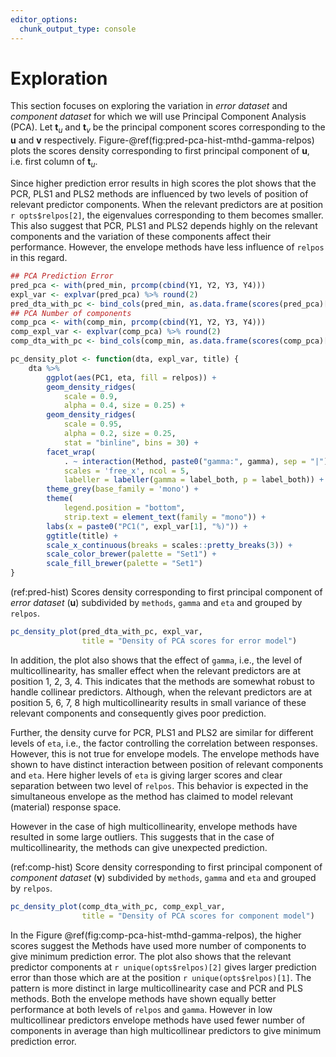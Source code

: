 ```yaml
---
editor_options: 
  chunk_output_type: console
---
```


# Exploration

This section focuses on exploring the variation in _error dataset_ and _component dataset_ for which we will use Principal Component Analysis (PCA). Let $\mathbf{t}_u$ and $\mathbf{t}_v$ be the principal component scores corresponding to the $\mathbf{u}$ and $\mathbf{v}$ respectively. Figure-\@ref(fig:pred-pca-hist-mthd-gamma-relpos) plots the scores density corresponding to first principal component of $\mathbf{u}$, i.e. first column of $\mathbf{t}_u$.

Since higher prediction error results in high scores the plot shows that the PCR, PLS1 and PLS2 methods are influenced by two levels of position of relevant predictor components. When the relevant predictors are at position `r opts$relpos[2]`, the eigenvalues corresponding to them becomes smaller. This also suggest that PCR, PLS1 and PLS2 depends highly on the relevant components and the variation of these components affect their performance. However, the envelope methods have less influence of `relpos` in this regard. 

```r
## PCA Prediction Error
pred_pca <- with(pred_min, prcomp(cbind(Y1, Y2, Y3, Y4)))
expl_var <- explvar(pred_pca) %>% round(2)
pred_dta_with_pc <- bind_cols(pred_min, as.data.frame(scores(pred_pca)[]))
## PCA Number of components
comp_pca <- with(comp_min, prcomp(cbind(Y1, Y2, Y3, Y4)))
comp_expl_var <- explvar(comp_pca) %>% round(2)
comp_dta_with_pc <- bind_cols(comp_min, as.data.frame(scores(comp_pca)[]))
```

```r
pc_density_plot <- function(dta, expl_var, title) {
    dta %>% 
        ggplot(aes(PC1, eta, fill = relpos)) +
        geom_density_ridges(
            scale = 0.9,
            alpha = 0.4, size = 0.25) +
        geom_density_ridges(
            scale = 0.95,
            alpha = 0.2, size = 0.25,
            stat = "binline", bins = 30) +
        facet_wrap(
            . ~ interaction(Method, paste0("gamma:", gamma), sep = "|"), 
            scales = 'free_x', ncol = 5,
            labeller = labeller(gamma = label_both, p = label_both)) +
        theme_grey(base_family = 'mono') +
        theme(
            legend.position = "bottom",
            strip.text = element_text(family = "mono")) +
        labs(x = paste0("PC1(", expl_var[1], "%)")) +
        ggtitle(title) +
        scale_x_continuous(breaks = scales::pretty_breaks(3)) +
        scale_color_brewer(palette = "Set1") +
        scale_fill_brewer(palette = "Set1")
}
```

(ref:pred-hist) Scores density corresponding to first principal component of _error dataset_ ($\mathbf{u}$) subdivided by `methods`, `gamma` and `eta` and grouped by `relpos`.

```r
pc_density_plot(pred_dta_with_pc, expl_var,
                title = "Density of PCA scores for error model")
```

In addition, the plot also shows that the effect of `gamma`, i.e., the level of multicollinearity, has smaller effect when the relevant predictors are at position 1, 2, 3, 4. This indicates that the methods are somewhat robust to handle collinear predictors. Although, when the relevant predictors are at position 5, 6, 7, 8 high multicollinearity results in small variance of these relevant components and consequently gives poor prediction. 

Further, the density curve for PCR, PLS1 and PLS2 are similar for different levels of `eta`, i.e., the factor controlling the correlation between responses. However, this is not true for envelope models. The envelope methods have shown to have distinct interaction between position of relevant components and `eta`. Here higher levels of `eta` is giving larger scores and clear separation between two level of `relpos`. This behavior is expected in the simultaneous envelope as the method has claimed to model relevant (material) response space.

However in the case of high multicollinearity, envelope methods have resulted in some large outliers. This suggests that in the case of multicollinearity, the methods can give unexpected prediction.

(ref:comp-hist) Score density corresponding to first principal component of _component dataset_ ($\mathbf{v}$) subdivided by `methods`, `gamma` and `eta` and grouped by `relpos`.

```r
pc_density_plot(comp_dta_with_pc, comp_expl_var,
                title = "Density of PCA scores for component model")
```

In the Figure \@ref(fig:comp-pca-hist-mthd-gamma-relpos), the higher scores suggest the Methods have used more number of components to give minimum prediction error. The plot also shows that the relevant predictor components at `r unique(opts$relpos)[2]` gives larger prediction error than those which are at the position `r unique(opts$relpos)[1]`. The pattern is more distinct in large multicollinearity case and PCR and PLS methods. Both the envelope methods have shown equally better performance at both levels of `relpos` and `gamma`. However in low multicollinear predictors envelope methods have used fewer number of components in average than high multicollinear predictors to give minimum prediction error.
